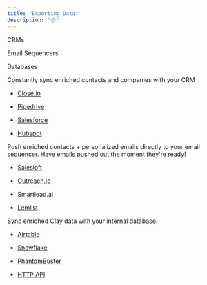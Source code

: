 ```yaml
---
title: "Exporting Data"
description: "📦"
---
```


CRMs

Email Sequencers

Databases

Constantly sync enriched contacts and companies with your CRM 

* [Close.io](/enrichments-and-providers/exporting-data/crms/close.io)

* [Pipedrive](/enrichments-and-providers/enrichments/all-providers/pipedrive)

* [Salesforce](/enrichments-and-providers/enrichments/all-providers/salesforce)

* [Hubspot](/enrichments-and-providers/enrichments/all-providers/hubspot)

Push enriched contacts + personalized emails directly to your email sequencer. Have emails pushed out the moment they're ready!

* [Salesloft](/enrichments-and-providers/exporting-data/email-sequencers/salesloft)

* [Outreach.io](/enrichments-and-providers/exporting-data/email-sequencers/outreach.io)

* Smartlead.ai

* [Lemlist](/enrichments-and-providers/exporting-data/email-sequencers/lemlist-old)

Sync enriched Clay data with your internal database.

* [Airtable](/enrichments-and-providers/exporting-data/databases/airtable)

* [Snowflake](/enrichments-and-providers/exporting-data/databases/snowflake)

* [PhantomBuster](/enrichments-and-providers/enrichments/all-providers/phantombuster)

* [HTTP API](/enrichments-and-providers/enrichments/all-providers/http-api)